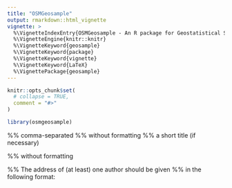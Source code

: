 ```yaml
---
title: "OSMGeosample"
output: rmarkdown::html_vignette
vignette: >
  %\VignetteIndexEntry{OSMGeosample - An R package for Geostatistical Sampling Designs with OSM Data.}
  %\VignetteEngine{knitr::knitr}
  %\VignetteKeyword{geosample}
  %\VignetteKeyword{package}
  %\VignetteKeyword{vignette}
  %\VignetteKeyword{LaTeX}
  %\VignettePackage{geosample}
---
```


```r
knitr::opts_chunk$set(
  # collapse = TRUE,
  comment = "#>"
)
```

```r
library(osmgeosample)
```
\author{Michael G Chipeta\\University of Oxford\And
        Barry Rowlingson\\Lancaster University \And
				Peter J Diggle\\Lancaster University}
\title{\pkg{geosample}: an \proglang{R} Package for Geostatistical Sampling Designs}

\Plainauthor{Michael G Chipeta, Barry Rowlingson, Peter J Diggle} %% comma-separated
\Plaintitle{geosample: an R Package for Geostatistical Sampling Designs} %% without formatting
\Shorttitle{\pkg{geosample}: an \proglang{R} Package for Geostatistical Sampling Designs} %% a short title (if necessary)

\Abstract{We introduce a new \proglang{R} package, \pkg{OSMGeosample}, for constructing geostatistical sampling designs with OSM data. The new package implements classes of \textit{adaptive} and \textit{non-adaptive} probability-based sampling designs. We illustrate the use of the package through the construction of several sampling designs, using a boundary dataset and OSM building data for a slum in Idikan.}

\Keywords{inhibitory sampling designs, geostatistics, \proglang{R}}
\Plainkeywords{inhibitory sampling designs, geostatistics, R} %% without formatting

%% The address of (at least) one author should be given
%% in the following format:
\Address{
  Michael G Chipeta, Big Data Institute, University of Oxford, Oxford, OX3 7LF, UK\\
  E-mail: \email{mchipeta@mlw.mw}%\\
  %URL: \url{http://www.lancs.ac.uk}\\[1em]
  %Peter J Diggle\\
  %E-mail: \email{p.diggle@lancaster.ac.uk}\\
  %URL: \url{http://www.lancaster.ac.uk/staff/diggle/}\\[1em]
  }

